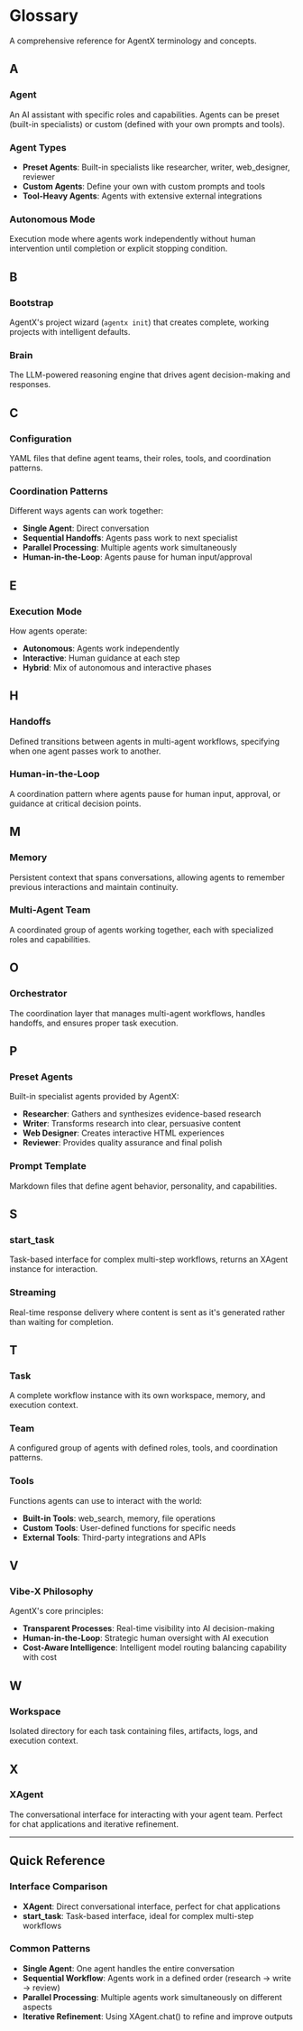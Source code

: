 # Glossary

A comprehensive reference for AgentX terminology and concepts.

## A

### Agent

An AI assistant with specific roles and capabilities. Agents can be preset (built-in specialists) or custom (defined with your own prompts and tools).

### Agent Types

- **Preset Agents**: Built-in specialists like researcher, writer, web_designer, reviewer
- **Custom Agents**: Define your own with custom prompts and tools
- **Tool-Heavy Agents**: Agents with extensive external integrations

### Autonomous Mode

Execution mode where agents work independently without human intervention until completion or explicit stopping condition.

## B

### Bootstrap

AgentX's project wizard (`agentx init`) that creates complete, working projects with intelligent defaults.

### Brain

The LLM-powered reasoning engine that drives agent decision-making and responses.

## C

### Configuration

YAML files that define agent teams, their roles, tools, and coordination patterns.

### Coordination Patterns

Different ways agents can work together:

- **Single Agent**: Direct conversation
- **Sequential Handoffs**: Agents pass work to next specialist
- **Parallel Processing**: Multiple agents work simultaneously
- **Human-in-the-Loop**: Agents pause for human input/approval

## E

### Execution Mode

How agents operate:

- **Autonomous**: Agents work independently
- **Interactive**: Human guidance at each step
- **Hybrid**: Mix of autonomous and interactive phases

## H

### Handoffs

Defined transitions between agents in multi-agent workflows, specifying when one agent passes work to another.

### Human-in-the-Loop

A coordination pattern where agents pause for human input, approval, or guidance at critical decision points.

## M

### Memory

Persistent context that spans conversations, allowing agents to remember previous interactions and maintain continuity.

### Multi-Agent Team

A coordinated group of agents working together, each with specialized roles and capabilities.

## O

### Orchestrator

The coordination layer that manages multi-agent workflows, handles handoffs, and ensures proper task execution.

## P

### Preset Agents

Built-in specialist agents provided by AgentX:

- **Researcher**: Gathers and synthesizes evidence-based research
- **Writer**: Transforms research into clear, persuasive content
- **Web Designer**: Creates interactive HTML experiences
- **Reviewer**: Provides quality assurance and final polish

### Prompt Template

Markdown files that define agent behavior, personality, and capabilities.

## S

### start_task

Task-based interface for complex multi-step workflows, returns an XAgent instance for interaction.

### Streaming

Real-time response delivery where content is sent as it's generated rather than waiting for completion.

## T

### Task

A complete workflow instance with its own workspace, memory, and execution context.

### Team

A configured group of agents with defined roles, tools, and coordination patterns.

### Tools

Functions agents can use to interact with the world:

- **Built-in Tools**: web_search, memory, file operations
- **Custom Tools**: User-defined functions for specific needs
- **External Tools**: Third-party integrations and APIs

## V

### Vibe-X Philosophy

AgentX's core principles:

- **Transparent Processes**: Real-time visibility into AI decision-making
- **Human-in-the-Loop**: Strategic human oversight with AI execution
- **Cost-Aware Intelligence**: Intelligent model routing balancing capability with cost

## W

### Workspace

Isolated directory for each task containing files, artifacts, logs, and execution context.

## X

### XAgent

The conversational interface for interacting with your agent team. Perfect for chat applications and iterative refinement.

---

## Quick Reference

### Interface Comparison

- **XAgent**: Direct conversational interface, perfect for chat applications
- **start_task**: Task-based interface, ideal for complex multi-step workflows

### Common Patterns

- **Single Agent**: One agent handles the entire conversation
- **Sequential Workflow**: Agents work in a defined order (research → write → review)
- **Parallel Processing**: Multiple agents work simultaneously on different aspects
- **Iterative Refinement**: Using XAgent.chat() to refine and improve outputs
